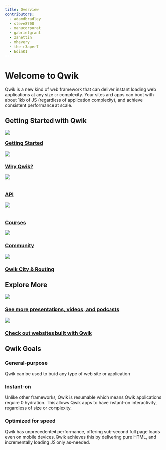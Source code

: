 ```yaml
---
title: Overview
contributors:
  - adamdbradley
  - steve8708
  - manucorporat
  - gabrielgrant
  - zanettin
  - mhevery
  - the-r3aper7
  - EdinK1
---
```


# Welcome to Qwik

Qwik is a new kind of web framework that can deliver instant loading web applications at any size or complexity. Your sites and apps can boot with about 1kb of JS (regardless of application complexity), and achieve consistent performance at scale.

## Getting Started with Qwik

<div class="card-grid">
  <a class="card card-center" href="/docs/getting-started/">
    <img class="icon" src="/icons/getting_started_rocket.svg" width={45} style="margin-bottom:-7px"/>
    <h3>Getting Started</h3>
  </a>
  <a class="card card-center" href="/docs/think-qwik/">
    <img class="icon" src="/icons/why_qwik_logo.svg" width={70}/>
    <h3>Why Qwik?</h3>
  </a>
  <a class="card card-center" href="/api/">
    <img class="icon" src="/icons/api_server.svg" width={70} style="margin-bottom:15px"/>
    <h3>API</h3>
  </a>
  <a class="card card-center" href="/ecosystem/#courses">
    <img class="icon" src="/icons/courses_book.svg" width={95} style="margin-bottom:15px"/>
    <h3>Courses</h3>
  </a>
  <a class="card card-center" href="https://qwik.builder.io/chat">
     <img class="icon" src="/icons/community_chat.svg" width={80}/>
    <h3>Community</h3>
  </a>
  <a class="card card-center" href="/docs/qwikcity/">
    <img class="icon" src="../../../public/icons/qwikCity_and_routing.svg" width={70}/>
    <h3>Qwik City & Routing</h3>
  </a>
</div>

## Explore More

<div class="card-grid">
  <a class="card card-center" href="/media/">
    <img class="icon" src="../../../public/icons/see_more_media.svg"/>
    <h3>See more presentations, videos, and podcasts</h3>
  </a>
  <a class="card card-center" href="/showcase/">
    <img class="icon" src="../../../public/icons/showcase.svg"/>
    <h3>Check out websites built with Qwik</h3>
  </a>
</div>

## Qwik Goals

<div class="card-grid">
  <div class="card">
    <h3>General-purpose</h3>
    <p>Qwik can be used to build any type of web site or application</p>
  </div>
  <div class="card">
    <h3>Instant-on</h3>
    <p>Unlike other frameworks, Qwik is resumable which means Qwik applications require 0 hydration. This allows Qwik apps to have instant-on interactivity, regardless of size or complexity.</p>
  </div>
  <div class="card">
    <h3>Optimized for speed</h3>
    <p>Qwik has unprecedented performance, offering sub-second full page loads even on mobile devices. Qwik achieves this by delivering pure HTML, and incrementally loading JS only as-needed.</p>
  </div>
</div>

